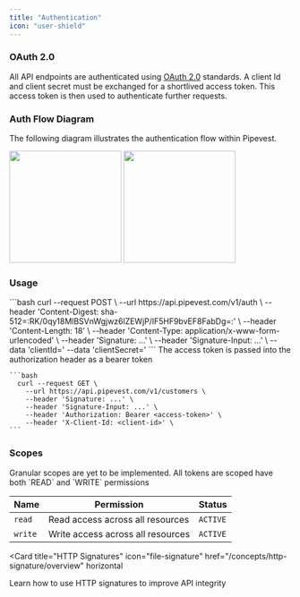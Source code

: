 ```yaml
---
title: "Authentication"
icon: "user-shield"
---
```


### OAuth 2.0

All API endpoints are authenticated using [OAuth 2.0](https://oauth.net/2/) standards. A client Id and client secret
must be exchanged for a shortlived access token. This access token is then used to authenticate further requests.

### Auth Flow Diagram

The following diagram illustrates the authentication flow within Pipevest.

<img className="block dark:hidden" height="200" src="/images/auth-flow.png" />
<img
  className="hidden dark:block"
  height="200"
  src="/images/auth-flow-dark.png"
/>

### Usage

<Steps>
  <Step title="Access Token Request">
    ```bash
      curl --request POST \
        --url https://api.pipevest.com/v1/auth \
        --header 'Content-Digest: sha-512=:RK/0qy18MlBSVnWgjwz6lZEWjP/lF5HF9bvEF8FabDg=:' \
        --header 'Content-Length: 18' \
        --header 'Content-Type: application/x-www-form-urlencoded' \
        --header 'Signature: ...' \
        --header 'Signature-Input: ...' \
        --data 'clientId=<client-id>'
        --data 'clientSecret=<client-secret>'
    ```
  </Step>
  <Step title="Authenticate Requests with Token">
    <Tip>The access token is passed into the authorization header as a bearer token</Tip>

    ```bash
      curl --request GET \
        --url https://api.pipevest.com/v1/customers \
        --header 'Signature: ...' \
        --header 'Signature-Input: ...' \
        --header 'Authorization: Bearer <access-token>' \
        --header 'X-Client-Id: <client-id>' \
    ```

  </Step>
</Steps>

### Scopes

<Note>
  Granular scopes are yet to be implemented. All tokens are scoped have both
  `READ` and `WRITE` permissions
</Note>

| Name    | Permission                        | Status   |
| ------- | --------------------------------- | -------- |
| `read`  | Read access across all resources  | `ACTIVE` |
| `write` | Write access across all resources | `ACTIVE` |

<Card
  title="HTTP Signatures"
  icon="file-signature"
  href="/concepts/http-signature/overview"
  horizontal
>
  Learn how to use HTTP signatures to improve API integrity
</Card>
